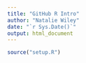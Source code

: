 ```yaml
---
title: "GitHub R Intro"
author: "Natalie Wiley"
date: "`r Sys.Date()`"
output: html_document
---
```

```r
source("setup.R")
```

